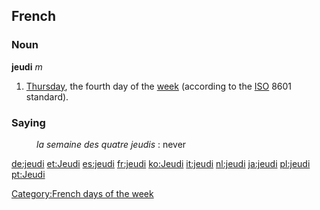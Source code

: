 ==French==
===Noun===
'''jeudi''' ''m''

#[[Thursday]], the fourth day of the [[week]] (according to the [[ISO]] 8601 standard).

===Saying===
:''la semaine des quatre jeudis'' : never
[[Category:French days of the week]]

[[de:jeudi]]
[[et:Jeudi]]
[[es:jeudi]]
[[fr:jeudi]]
[[ko:Jeudi]]
[[it:jeudi]]
[[nl:jeudi]]
[[ja:jeudi]]
[[pl:jeudi]]
[[pt:Jeudi]]